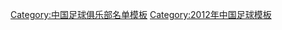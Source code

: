 {{Football squad with groups
|name=2012年中甲分类名单东进
|bgcolor=#AA0000
|bordercolor=#0000FF
|textcolor=#0000FF
|title=[[呼和浩特东进足球俱乐部|<span style="color:#0000FF">呼和浩特东进</span>]] — [[2012年中国足球甲级联赛|<span style="color:#0000FF">2012年</span>]][[中国足球甲级联赛|<span style="color:#0000FF">中甲联赛第 16 名</span>]]
|group1=全年参赛球员
|list1=<div>
{{Football squad2 player|no=1|name=[[顾俊杰 (足球运动员)|顾俊杰]]}}
{{Football squad2 player|no=2|name=[[李健 (1985年3月)|李健]]}}
{{Football squad2 player|no=3|name=[[李毅男]]}}
{{Football squad2 player|no=4|name=[[徐文彬]]}}
{{Football squad2 player|no=5|name={{flagicon|KOR}} [[宋泰林]]}}
{{Football squad2 player|no=6|name=[[刘毅 (足球运动员)|刘毅]]}}
{{Football squad2 player|no=8|name=[[吕伟]]}}
{{Football squad2 player|no=9|name={{flagicon|KOR}} [[李吉勋]]}}
{{Football squad2 player|no=10|name={{flagicon|COL}} [[约华尼·阿雷切亚|阿雷切亚]]}}
{{Football squad2 player|no=11|name=[[姜骁宇]]}}
{{Football squad2 player|no=12|name=[[刘文庆 (足球运动员)|刘文庆]]}}
{{Football squad2 player|no=13|name=[[贾晓琛]]}}
{{Football squad2 player|no=14|name=[[李根 (足球运动员)|李根]]}}
{{Football squad2 player|no=16|name=[[梁宇驰]]}}
{{Football squad2 player|no=17|name=[[牟永杰]]}}
{{Football squad2 player|no=18|name=[[杨剑飞]]}}
{{Football squad2 player|no=19|name=[[朱大义]]}}
{{Football squad2 player|no=20|name=[[黄准 (足球运动员)|黄准]]}}
{{Football squad2 player|no=21|name=[[王青峰]]}}
{{Football squad2 player|no=22|name=[[张浩 (足球运动员)|张浩]]}}
{{Football squad2 player|no=24|name=[[李皓原]]}}
{{Football squad2 player|no=25|name=[[陈安琪 (足球运动员)|陈安琪]]}}
{{Football squad2 player|no=26|name=[[姜海]]}}
{{Football squad2 player|no=27|name=[[乐倍思]]}}
{{Football squad2 player|no=28|name=[[任鹏]]}}
{{Football squad2 player|no=29|name=[[李想]]}}
{{Football squad2 player|no=30|name=[[宋亚鹏]]}}
{{Football squad2 player|no=31|name=[[朱琦 (1991年)|朱琦]]}}
{{Football squad2 player|no=32|name=[[毛开宇]]}}
{{Football squad2 player|no=33|name=[[段杰毅]]}}
{{Football squad2 player|no=34|name=[[冯帆]]}}
{{Football squad2 player|no=35|name={{flagicon|ARG}} [[卢西亚诺·奥尔金|卢西亚诺]]}}
{{Football squad2 player|no=36|name=[[何益辰]]}}
{{Football squad2 player|no=37|name=[[张杰 (足球运动员)|张杰]]}}
{{Football squad2 player|no=38|name=[[张家亮]]}}
{{Football squad2 player|no=39|name=[[吴晓力]]}}
{{Football squad2 player|no=40|name=[[刘越 (1993年)|刘越]]}}
</div>
|group2=夏季转入球员
|list2=<div>
</div>
|group3=夏季转出球员
|list3=<div>
</div>
|group4=主教练
|list4=[[陈波]]<small>（至第 10 輪）</small>；[[杨玉敏]]
}}
<noinclude>
{{DEFAULTSORT:DongJin F.C. Squad 2012}}
[[Category:中国足球俱乐部名单模板]]
[[Category:2012年中国足球模板]]
</noinclude>